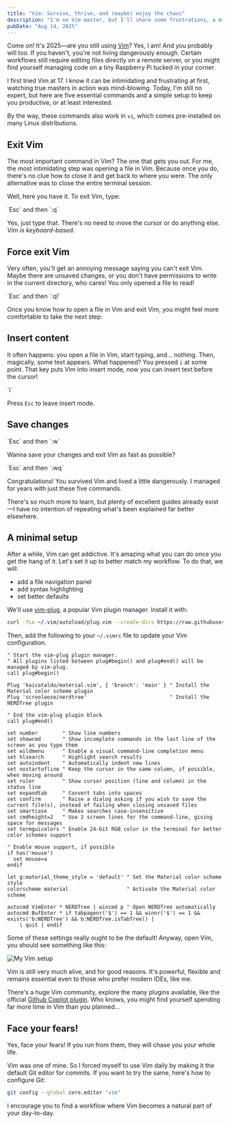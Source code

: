 ```yaml
---
title: "Vim: Survive, thrive, and (maybe) enjoy the chaos"
description: "I'm no Vim master, but I'll share some frustrations, a minimal setup, and five basic commands to survive—and maybe even make you enjoy the chaos."
pubDate: "Aug 14, 2025"
---
```


Come on! It's 2025—are you still using [Vim](https://www.vim.org)? Yes, I am! And you probably will too. If you haven't, you're not living
dangerously enough. Certain workflows still require editing files directly on a remote server, or you might find
yourself managing code on a tiny Raspberry Pi tucked in your corner.

I first tried Vim at 17. I know it can be intimidating and frustrating at first, watching true masters in action was
mind-blowing. Today, I'm still no expert, but here are five essential commands and a simple setup to keep you
productive, or at least interested.

By the way, these commands also work in `vi`, which comes pre-installed on many Linux distributions.

## Exit Vim

The most important command in Vim? The one that gets you out. For me, the most intimidating step was opening a file in
Vim. Because once you do, there's no clue how to close it and get back to where you were. The only alternative was to
close the entire terminal session.

Well, here you have it. To exit Vim, type:


<Callout description="Exit Vim">
`Esc` and then `:q`
</Callout>

Yes, just type that. There's no need to move the cursor or do anything else. *Vim is keyboard-based*.

## Force exit Vim

Very often, you'll get an annoying message saying you can't exit Vim. Maybe there are unsaved changes, or you don't have
permissions to write in the current directory, who cares! You only opened a file to read!

<Callout description="Force exit Vim">
`Esc` and then `:q!`
</Callout>

Once you know how to open a file in Vim and exit Vim, you might feel more comfortable to take the next step:

## Insert content

It often happens: you open a file in Vim, start typing, and... nothing. Then, magically, some text appears. What happened?
You pressed `i` at some point. That key puts Vim into insert mode, now you can insert text before the cursor!

<Callout description="Activate insert mode">
`i`
</Callout>

Press `Esc` to leave insert mode.

## Save changes

<Callout description="Save changes">
`Esc` and then `:w`
</Callout>

Wanna save your changes and exit Vim as fast as possible?

<Callout description="Save changes and exit vim">
`Esc` and then `:wq`
</Callout>

Congratulations! You survived Vim and lived a little dangerously. I managed for years with just these five commands.

There's so much more to learn, but plenty of excellent guides already exist—I have no intention of repeating what's been
explained far better elsewhere.

## A minimal setup

After a while, Vim can get addictive. It's amazing what you can do once you get the hang of it. Let's set it up to
better match my workflow. To do that, we will:

- add a file navigation panel
- add syntax highlighting
- set better defaults

We'll use [vim-plug](https://github.com/junegunn/vim-plug), a popular Vim plugin manager. Install it with:

```sh
curl -fLo ~/.vim/autoload/plug.vim --create-dirs https://raw.githubusercontent.com/junegunn/vim-plug/master/plug.vim
```

Then, add the following to your `~/.vimrc` file to update your Vim configuration.

```viml
" Start the vim-plug plugin manager.
" All plugins listed between plug#begin() and plug#end() will be managed by vim-plug.
call plug#begin()

Plug 'kaicataldo/material.vim', { 'branch': 'main' } " Install the Material color scheme plugin
Plug 'scrooloose/nerdtree'                           " Install the NERDTree plugin

" End the vim-plug plugin block
call plug#end()

set number        " Show line numbers
set showcmd       " Show incomplete commands in the last line of the screen as you type them
set wildmenu      " Enable a visual command-line completion menu
set hlsearch      " Highlight search results
set autoindent    " Automatically indent new lines
set nostartofline " Keep the cursor in the same column, if possible, when moving around
set ruler         " Show cursor position (line and column) in the status line
set expandtab     " Convert tabs into spaces
set confirm       " Raise a dialog asking if you wish to save the current file(s), instead of failing when closing unsaved files
set smartcase     " Makes searches case-insensitive
set cmdheight=2   " Use 2 screen lines for the command-line, giving space for messages
set termguicolors " Enable 24-bit RGB color in the terminal for better color schemes support

" Enable mouse support, if possible
if has('mouse')
  set mouse=a
endif

let g:material_theme_style = 'default' " Set the Material color scheme style
colorscheme material                   " Activate the Material color scheme

autocmd VimEnter * NERDTree | wincmd p " Open NERDTree automatically
autocmd BufEnter * if tabpagenr('$') == 1 && winnr('$') == 1 && exists('b:NERDTree') && b:NERDTree.isTabTree() |
    \ quit | endif
```

Some of these settings really ought to be the default! Anyway, open Vim, you should see something like this:

![My Vim setup](../../assets/2025_08_14_vim_survive_thrive_and_maybe_enjoy_the_chaos_01.png)

Vim is still very much alive, and for good reasons. It's powerful, flexible and remains essential even to those who
prefer modern IDEs, like me.

There's a huge Vim community, explore the many plugins available, like the official [Github Copilot
plugin](https://github.com/github/copilot.vim). Who knows, you might find yourself spending far more time in Vim than
you planned...

## Face your fears!

Yes, face your fears! If you run from them, they will chase you your whole life.

Vim was one of mine. So I forced myself to use Vim daily by making it the default Git editor for commits. If you want to
try the same, here's how to configure Git:

```sh
git config --global core.editor "vim"
```

I encourage you to find a workflow where Vim becomes a natural part of your day-to-day.
